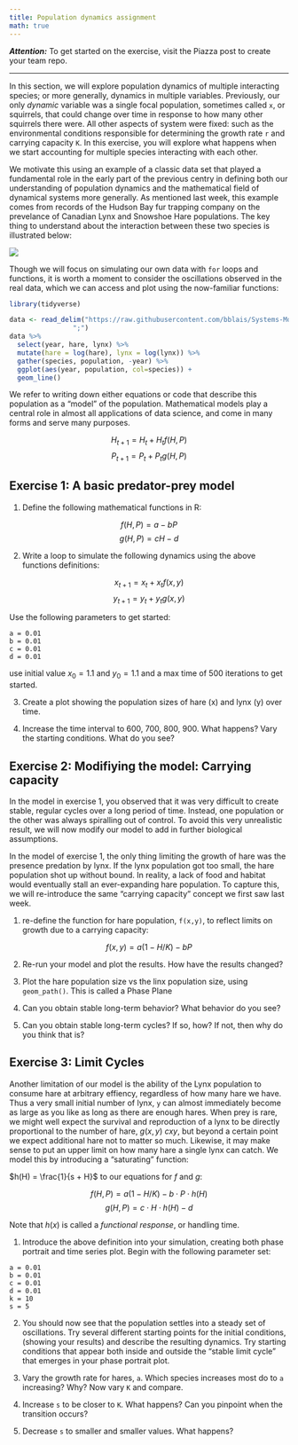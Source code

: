 ```yaml
---
title: Population dynamics assignment
math: true
---
```



***Attention:*** To get started on the exercise, visit the Piazza post to create your team repo.


------

In this section, we will explore population dynamics of multiple interacting species; or more generally, dynamics in multiple variables.  Previously, our only _dynamic_ variable was a single focal population, sometimes called `x`, or squirrels, that could change over time in response to how many other squirrels there were.  All other aspects of system were fixed: such as the environmental conditions responsible for determining the growth rate `r` and carrying capacity `K`.  In this exercise, you will explore what happens when we start accounting for multiple species interacting with each other.

We motivate this using an example of a classic data set that played a fundamental role in the early part of the previous centry in defining both our understanding of population dynamics and the mathematical field of dynamical systems more generally. As mentioned last week, this example comes from records of the Hudson Bay fur trapping company on the prevelance of Canadian Lynx and Snowshoe Hare populations.  The key thing to understand about the interaction between these two species is illustrated below:

![](https://www.math.duke.edu/education/ccp/materials/engin/predprey/Lynx.gif)



Though we will focus on simulating our own data with `for` loops and functions, it is worth a moment to consider the oscillations observed in the real data, which we can access and plot using the now-familiar functions:


```r
library(tidyverse)
```

```r
data <- read_delim("https://raw.githubusercontent.com/bblais/Systems-Modeling-Spring-2015-Notebooks/master/data/Lynx%20and%20Hare%20Data/lynxhare.csv",
                ";") 
data %>%
  select(year, hare, lynx) %>%
  mutate(hare = log(hare), lynx = log(lynx)) %>%
  gather(species, population, -year) %>%
  ggplot(aes(year, population, col=species)) + 
  geom_line()

```





We refer to writing down either equations or code that describe this population as a "model" of the population.  Mathematical models play a central role in almost all applications of data science, and come in many forms and serve many purposes.  


$$H_{t+1} = H_t + H_t  f(H,P) $$
$$P_{t+1} = P_t + P_t  g(H,P) $$




## Exercise 1: A basic predator-prey model

1.  Define the following mathematical functions in R:

$$f(H,P) = a - b P $$
$$g(H,P) = c H  - d $$


2. Write a loop to simulate the following dynamics using the above functions definitions:

$$x_{t+1} = x_t + x_t  f(x,y) $$
$$y_{t+1} = y_t + y_t  g(x,y) $$

Use the following parameters to get started:

```
a = 0.01
b = 0.01
c = 0.01
d = 0.01
```

use initial value $x_0 = 1.1$ and $y_0 = 1.1$ and a max time of $500$ iterations to get started.


3. Create a plot showing the population sizes of hare (x) and lynx (y) over time.


4.  Increase the time interval to 600, 700, 800, 900.  What happens?  Vary the starting conditions. What do you see?  





## Exercise 2: Modifiying the model: Carrying capacity

In the model in exercise 1, you observed that it was very difficult to create stable, regular cycles over a long period of time.  Instead, one population or the other was always spiralling out of control.  To avoid this very unrealistic result, we will now modify our model to add in further biological assumptions.

In the model of exercise 1, the only thing limiting the growth of hare was the presence predation by lynx. If the lynx population got too small, the hare population shot up without bound.  In reality, a lack of food and habitat would eventually stall an ever-expanding hare population.  To capture this, we will re-introduce the same "carrying capacity" concept we first saw last week.  

1. re-define the function for hare population, `f(x,y)`, to reflect limits on growth due to a carrying capacity:


$$f(x,y) = a  (1 - H/K) - b P $$


2. Re-run your model and plot the results.  How have the results changed?  


3. Plot the hare population size vs the linx population size, using `geom_path()`.  This is called a Phase Plane


3. Can you obtain stable long-term behavior?  What behavior do you see?

4. Can you obtain stable long-term cycles? If so, how? If not, then why do you think that is?


## Exercise 3: Limit Cycles

Another limitation of our model is the ability of the Lynx population to consume hare at arbitrary effiency, regardless of how many hare we have.  Thus a very small initial number of lynx, `y` can almost immediately become as large as you like as long as there are enough hares. When prey is rare, we might well expect the survival and reproduction of a lynx to be directly proportional to the number of hare, $g(x,y) ~ c x y$, but beyond a certain point we expect additional hare not to matter so much.  Likewise, it may make sense to put an upper limit on how many hare a single lynx can catch.  We model this by introducing a "saturating" function:

$h(H) = \frac{1}{s + H}$ to our equations for $f$ and $g$:  

$$ f(H,P) = a (1 - H / K)  - b \cdot P \cdot h(H) $$
$$ g(H,P) = c \cdot H \cdot h(H) - d $$

Note that $h(x)$ is called a *functional response*, or handling time.  

1.  Introduce the above definition into your simulation, creating both phase portrait and time series plot.  Begin with the following parameter set:

```
a = 0.01
b = 0.01
c = 0.01
d = 0.01
k = 10
s = 5
```

2. You should now see that the population settles into a steady set of oscillations.  Try several different starting points for the initial conditions, (showing your results) and describe the resulting dynamics.  Try starting conditions that appear both inside and outside the "stable limit cycle" that emerges in your phase portrait plot.  


3. Vary the growth rate for hares, `a`.  Which species increases most do to `a` increasing?  Why?  Now vary `K` and compare.

4.  Increase `s` to be closer to `K`.  What happens?  Can you pinpoint when the transition occurs?

5. Decrease `s` to smaller and smaller values.  What happens?  

